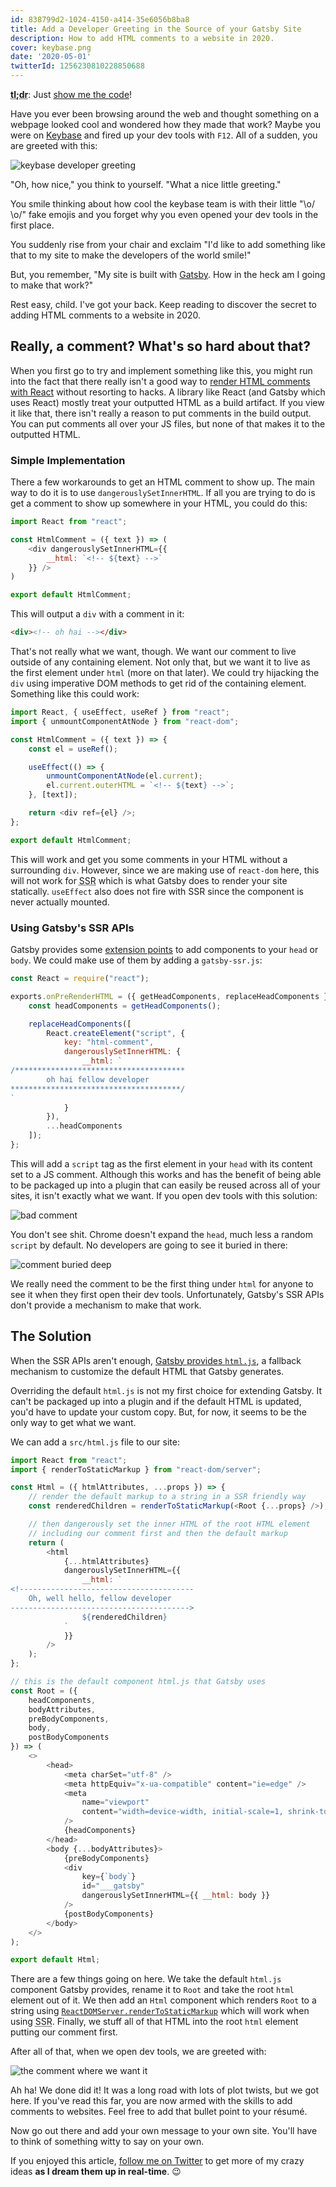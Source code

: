 ```yaml
---
id: 838799d2-1024-4150-a414-35e6056b8ba8
title: Add a Developer Greeting in the Source of your Gatsby Site
description: How to add HTML comments to a website in 2020.
cover: keybase.png
date: '2020-05-01'
twitterId: 1256230810228850688
---
```


<Alert>

**<abbr title="too long;didn't read">tl;dr</abbr>**: Just [show me the code](#the-solution)!

</Alert>

Have you ever been browsing around the web and thought something on a webpage looked cool and wondered how they made that work? Maybe you were on [Keybase](https://keybase.io/) and fired up your dev tools with `F12`. All of a sudden, you are greeted with this:

![keybase developer greeting](keybase.png "Keybase has something to tell you")

"Oh, how nice," you think to yourself. "What a nice little greeting."

You smile thinking about how cool the keybase team is with their little "\o/ \o/" fake emojis and you forget why you even opened your dev tools in the first place.

You suddenly rise from your chair and exclaim "I'd like to add something like that to my site to make the developers of the world smile!"

But, you remember, "My site is built with [Gatsby](https://www.gatsbyjs.org/). How in the heck am I going to make that work?"

Rest easy, child. I've got your back. Keep reading to discover the secret to adding HTML comments to a website in 2020.

## Really, a comment? What's so hard about that?

When you first go to try and implement something like this, you might run into the fact that there really isn't a good way to [render HTML comments with React](https://stackoverflow.com/questions/40015336/how-to-render-a-html-comment-in-react) without resorting to hacks. A library like React (and Gatsby which uses React) mostly treat your outputted HTML as a build artifact. If you view it like that, there isn't really a reason to put comments in the build output. You can put comments all over your JS files, but none of that makes it to the outputted HTML.

### Simple Implementation

There a few workarounds to get an HTML comment to show up. The main way to do it is to use `dangerouslySetInnerHTML`. If all you are trying to do is get a comment to show up somewhere in your HTML, you could do this:

```js
import React from "react";

const HtmlComment = ({ text }) => (
	<div dangerouslySetInnerHTML={{
		__html: `<!-- ${text} -->`
	}} />
)

export default HtmlComment;
```

This will output a `div` with a comment in it:

```html
<div><!-- oh hai --></div>
```

That's not really what we want, though. We want our comment to live outside of any containing element. Not only that, but we want it to live as the first element under `html` (more on that later). We could try hijacking the `div` using imperative DOM methods to get rid of the containing element. Something like this could work:

```js
import React, { useEffect, useRef } from "react";
import { unmountComponentAtNode } from "react-dom";

const HtmlComment = ({ text }) => {
	const el = useRef();

	useEffect(() => {
		unmountComponentAtNode(el.current);
		el.current.outerHTML = `<!-- ${text} -->`;
	}, [text]);

	return <div ref={el} />;
};

export default HtmlComment;
```

This will work and get you some comments in your HTML without a surrounding `div`. However, since we are making use of `react-dom` here, this will not work for <abbr title="Server Side Rendering">SSR</abbr> which is what Gatsby does to render your site statically. `useEffect` also does not fire with SSR since the component is never actually mounted.

### Using Gatsby's SSR APIs

Gatsby provides some [extension points](https://www.gatsbyjs.org/docs/ssr-apis/) to add components to your `head` or `body`. We could make use of them by adding a `gatsby-ssr.js`:

```js
const React = require("react");

exports.onPreRenderHTML = ({ getHeadComponents, replaceHeadComponents }) => {
	const headComponents = getHeadComponents();

	replaceHeadComponents([
		React.createElement("script", {
			key: "html-comment",
			dangerouslySetInnerHTML: {
				__html: `
/**************************************
		oh hai fellow developer
**************************************/
`
			}
		}),
		...headComponents
	]);
};
```

This will add a `script` tag as the first element in your `head` with its content set to a JS comment. Although this works and has the benefit of being able to be packaged up into a plugin that can easily be reused across all of your sites, it isn't exactly what we want. If you open dev tools with this solution:

![bad comment](./bad-comment.png "Where is my comment?")

You don't see shit. Chrome doesn't expand the `head`, much less a random `script` by default. No developers are going to see it buried in there:

![comment buried deep](./there-it-is.png "Ugh, there it is")

We really need the comment to be the first thing under `html` for anyone to see it when they first open their dev tools. Unfortunately, Gatsby's SSR APIs don't provide a mechanism to make that work.

## The Solution

When the SSR APIs aren't enough, [Gatsby provides `html.js`](https://www.gatsbyjs.org/docs/custom-html/), a fallback mechanism to customize the default HTML that Gatsby generates.

Overriding the default `html.js` is not my first choice for extending Gatsby. It can't be packaged up into a plugin and if the default HTML is updated, you'd have to update your custom copy. But, for now, it seems to be the only way to get what we want.

We can add a `src/html.js` file to our site:

```js
import React from "react";
import { renderToStaticMarkup } from "react-dom/server";

const Html = ({ htmlAttributes, ...props }) => {
	// render the default markup to a string in a SSR friendly way
	const renderedChildren = renderToStaticMarkup(<Root {...props} />);

	// then dangerously set the inner HTML of the root HTML element
	// including our comment first and then the default markup
	return (
		<html
			{...htmlAttributes}
			dangerouslySetInnerHTML={{
				__html: `
<!---------------------------------------
	Oh, well hello, fellow developer
---------------------------------------->
				${renderedChildren}
			`
			}}
		/>
	);
};

// this is the default component html.js that Gatsby uses
const Root = ({
	headComponents,
	bodyAttributes,
	preBodyComponents,
	body,
	postBodyComponents
}) => (
	<>
		<head>
			<meta charSet="utf-8" />
			<meta httpEquiv="x-ua-compatible" content="ie=edge" />
			<meta
				name="viewport"
				content="width=device-width, initial-scale=1, shrink-to-fit=no"
			/>
			{headComponents}
		</head>
		<body {...bodyAttributes}>
			{preBodyComponents}
			<div
				key={`body`}
				id="___gatsby"
				dangerouslySetInnerHTML={{ __html: body }}
			/>
			{postBodyComponents}
		</body>
	</>
);

export default Html;
```

There are a few things going on here. We take the default `html.js` component Gatsby provides, rename it to `Root` and take the root `html` element out of it. We then add an `Html` component which renders `Root` to a string using [`ReactDOMServer.renderToStaticMarkup`](https://reactjs.org/docs/react-dom-server.html#rendertostaticmarkup) which will work when using <abbr title="Server Side Rendering">SSR</abbr>. Finally, we stuff all of that HTML into the root `html` element putting our comment first.

After all of that, when we open dev tools, we are greeted with:

![the comment where we want it](./sweet-relief.png "Ahh, sweet relief")

Ah ha! We done did it! It was a long road with lots of plot twists, but we got here. If you've read this far, you are now armed with the skills to add comments to websites. Feel free to add that bullet point to your résumé.

Now go out there and add your own message to your own site. You'll have to think of something witty to say on your own.

If you enjoyed this article, [follow me on Twitter](https://twitter.com/wchadly) to get more of my crazy ideas **as I dream them up in real-time**. 😉
